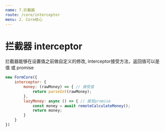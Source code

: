 ```yaml
---
name: 7.拦截器
route: /core/interceptor
menu: 2. Core核心
---
```



# 拦截器 interceptor

拦截器能够在设置值之前做自定义的修改, interceptor接受方法，返回值可以是 值 或 promise

```jsx
new FormCore({
    interceptor: {
        money: (rawMoney) => { // 接受值
            return parseInt(rawMoney);
        },
        lazyMoney: async () => { // 接受promise
            const money = await remoteCalculateMoney();
            return money;
        }
    }
})
```